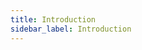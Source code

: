 ```yaml
---
title: Introduction
sidebar_label: Introduction
---
```




<Tile title="Angular"
    imageSource="/docs/img/tech/angular.svg"
    link="/docs/sdk-examples/angular"></Tile>
<Tile title="Flutter"
    imageSource="/docs/img/tech/flutter.svg"
    link="/docs/sdk-examples/flutter"></Tile>

<Tile title="Go"
    imageSource="/docs/img/tech/golang.svg"
    link="/docs/sdk-examples/go"></Tile>
<Tile
    title="Java"
    imageSource="/docs/img/tech/java.svg"
    link="/docs/sdk-examples/java"></Tile>
<Tile
    title="NestJS"
    imageSource="/docs/img/tech/nestjs.svg"
    link="/docs/sdk-examples/nestjs"></Tile>
<Tile
    title="Python"
    imageSource="/docs/img/tech/python.svg"
    link="/docs/sdk-examples/python"></Tile>
<Tile
    title="Symfony"
    imageSource="/docs/img/tech/php.svg"
    link="/docs/sdk-examples/symfony"></Tile>
<Tile
    title="Vue.js"
    imageSource="/docs/img/tech/vue.svg"
    link="/docs/sdk-examples/vue"></Tile>
<Tile
    title="Dart"
    imageSource="/docs/img/tech/dart.svg"
    link="https://github.com/smartive/zitadel-dart"
    external="true"></Tile>
<Tile
    title="Elixir"
    imageSource="/docs/img/tech/elixir.svg"
    link="https://github.com/maennchen/zitadel_api"
    external="true"></Tile>
<Tile
    title="NextAuth"
    imageSource="/docs/img/tech/nextjs.svg"
    link="https://next-auth.js.org/providers/zitadel"
    external="true"></Tile>
<Tile
    title="Node.js"
    imageSource="/docs/img/tech/nodejs.svg"
    link="https://www.npmjs.com/package/@zitadel/node"
    external="true"></Tile>
<Tile
    title=".Net"
    imageSource="/docs/img/tech/dotnet.svg"
    link="https://github.com/smartive/zitadel-net"
    external="true"></Tile>
<Tile
    title="Passport.js"
    imageSource="/docs/img/tech/passportjs.svg"
    link="https://github.com/buehler/node-passport-zitadel"
    external="true"></Tile>
<Tile
    title="Rust"
    imageSource="/docs/img/tech/rust.svg"
    link="https://github.com/smartive/zitadel-rust"
    external="true"></Tile>